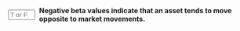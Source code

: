 
::: {.question-block}

<form onsubmit="event.preventDefault(); checkAnswerBox('module3_tf_q52','T')" style="display: flex; align-items: center; gap: 8px;">
<input type="text" id="module3_tf_q52" name="module3_tf_q52" maxlength="1" placeholder="T or F" style="width: 55px;" data-correct-answer="T" /> 
<label for="module3_tf_q52"><strong>Negative beta values indicate that an asset tends to move opposite to market movements.</strong></label>
</form>

<div id="feedback-module3_tf_q52" class="feedback" data-status="" style="display:none;">
The sentence is TRUE. A negative beta signifies that the asset has an inverse relationship with the market.
</div>
:::
